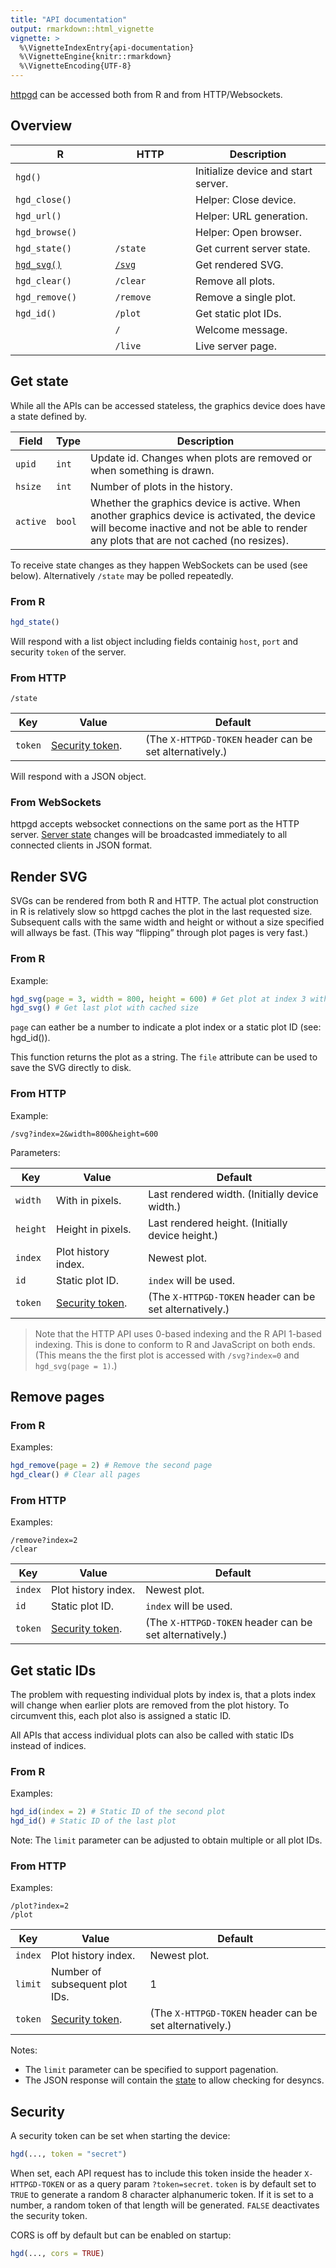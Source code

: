 ```yaml
---
title: "API documentation"
output: rmarkdown::html_vignette
vignette: >
  %\VignetteIndexEntry{api-documentation}
  %\VignetteEngine{knitr::rmarkdown}
  %\VignetteEncoding{UTF-8}
---
```


<!-- exact copy of: docs/api-documentation.md -->

[httpgd](https://github.com/nx10/httpgd/blob/master/README.md) can be accessed both from R and from HTTP/Websockets.

## Overview

| R                          | HTTP                  | Description                         |
| -------------------------- | --------------------- | ----------------------------------- |
| `hgd()`                    |                       | Initialize device and start server. |
| `hgd_close()`              |                       | Helper: Close device.               |
| `hgd_url()`                |                       | Helper: URL generation.             |
| `hgd_browse()`             |                       | Helper: Open browser.               |
| `hgd_state()`              | `/state`              | Get current server state.           |
| [`hgd_svg()`](#render-svg) | [`/svg`](#render-svg) | Get rendered SVG.                   |
| `hgd_clear()`              | `/clear`              | Remove all plots.                   |
| `hgd_remove()`             | `/remove`             | Remove a single plot.               |
| `hgd_id()`                 | `/plot`               | Get static plot IDs.                |
|                            | `/`                   | Welcome message.                    |
|                            | `/live`               | Live server page.                   |

## Get state

While all the APIs can be accessed stateless, the graphics device does have a state defined by.

| Field    | Type   | Description                                                                                                                                                                             |
| -------- | ------ | --------------------------------------------------------------------------------------------------------------------------------------------------------------------------------------- |
| `upid`   | `int`  | Update id. Changes when plots are removed or when something is drawn.                                                                                                                   |
| `hsize`  | `int`  | Number of plots in the history.                                                                                                                                                         |
| `active` | `bool` | Whether the graphics device is active. When another graphics device is activated, the device will become inactive and not be able to render any plots that are not cached (no resizes). |

To receive state changes as they happen WebSockets can be used (see below). Alternatively `/state` may be polled repeatedly.

### From R

```R
hgd_state()
```

Will respond with a list object including fields containig `host`, `port` and security `token` of the server.

### From HTTP

```
/state
```

| Key     | Value                        | Default                                                 |
| ------- | ---------------------------- | ------------------------------------------------------- |
| `token` | [Security token](#security). | (The `X-HTTPGD-TOKEN` header can be set alternatively.) |

Will respond with a JSON object.

### From WebSockets

httpgd accepts websocket connections on the same port as the HTTP server. [Server state](#Server-state) changes will be broadcasted immediately to all connected clients in JSON format. 

## Render SVG

SVGs can be rendered from both R and HTTP. The actual plot construction in R is relatively slow so httpgd caches the plot in the last requested size. Subsequent calls with the same width and height or without a size specified will allways be fast. (This way "flipping" through plot pages is very fast.)

### From R

Example:
```R
hgd_svg(page = 3, width = 800, height = 600) # Get plot at index 3 with 800*600
hgd_svg() # Get last plot with cached size
```

`page` can eather be a number to indicate a plot index or a static plot ID (see: hgd_id()).

This function returns the plot as a string. The `file` attribute can be used to save the SVG directly to disk.

### From HTTP

Example:
```
/svg?index=2&width=800&height=600
```

Parameters:

| Key      | Value                        | Default                                                 |
| -------- | ---------------------------- | ------------------------------------------------------- |
| `width`  | With in pixels.              | Last rendered width. (Initially device width.)          |
| `height` | Height in pixels.            | Last rendered height. (Initially device height.)        |
| `index`  | Plot history index.          | Newest plot.                                            |
| `id`     | Static plot ID.              | `index` will be used.                                   |
| `token`  | [Security token](#security). | (The `X-HTTPGD-TOKEN` header can be set alternatively.) |

> Note that the HTTP API uses 0-based indexing and the R API 1-based indexing. This is done to conform to R and JavaScript on both ends. (This means the the first plot is accessed with `/svg?index=0` and `hgd_svg(page = 1)`.)

## Remove pages

### From R

Examples:
```R
hgd_remove(page = 2) # Remove the second page
hgd_clear() # Clear all pages
```

### From HTTP

Examples:
```
/remove?index=2
/clear
```

| Key     | Value                        | Default                                                 |
| ------- | ---------------------------- | ------------------------------------------------------- |
| `index` | Plot history index.          | Newest plot.                                            |
| `id`    | Static plot ID.              | `index` will be used.                                   |
| `token` | [Security token](#security). | (The `X-HTTPGD-TOKEN` header can be set alternatively.) |


## Get static IDs

The problem with requesting individual plots by index is, that a plots index will change when earlier plots are removed from the plot history.
To circumvent this, each plot also is assigned a static ID. 

All APIs that access individual plots can also be called with static IDs instead of indices.

### From R

Examples:
```R
hgd_id(index = 2) # Static ID of the second plot
hgd_id() # Static ID of the last plot
```

Note: The `limit` parameter can be adjusted to obtain multiple or all plot IDs.

### From HTTP

Examples:
```
/plot?index=2
/plot
```

| Key     | Value                          | Default                                                 |
| ------- | ------------------------------ | ------------------------------------------------------- |
| `index` | Plot history index.            | Newest plot.                                            |
| `limit` | Number of subsequent plot IDs. | 1                                                       |
| `token` | [Security token](#security).   | (The `X-HTTPGD-TOKEN` header can be set alternatively.) |


Notes: 

- The `limit` parameter can be specified to support pagenation.
- The JSON response will contain the [state](#get-state) to allow checking for desyncs.

## Security

A security token can be set when starting the device:

```R
hgd(..., token = "secret")
```

When set, each API request has to include this token inside the header `X-HTTPGD-TOKEN` or as a query param `?token=secret`.
`token` is by default set to `TRUE` to generate a random 8 character alphanumeric token. If it is set to a number, a random token of that length will be generated. `FALSE` deactivates the security token.

CORS is off by default but can be enabled on startup:

```R
hgd(..., cors = TRUE)
```
